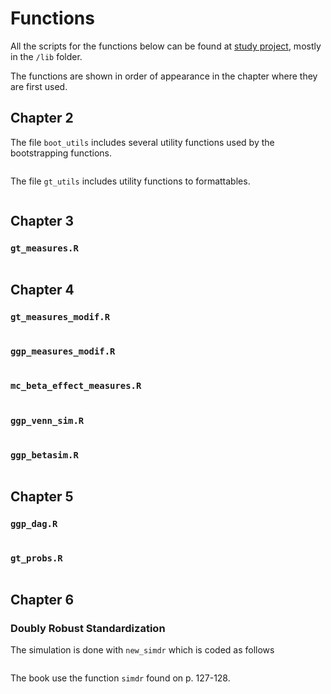 # Functions {#functions}

All the scripts for the functions below can be found at 
[study project](https://github.com/FrankLef/FundamentalsCausalInference), mostly in the
`/lib` folder.

The functions are shown in order of appearance in the chapter where they are
first used.

## Chapter 2

The file `boot_utils` includes several utility functions used by the bootstrapping
functions.


```r

```


The file `gt_utils` includes utility functions to formattables.


```r

```




## Chapter 3

### `gt_measures.R`

```r

```


## Chapter 4

### `gt_measures_modif.R`


```r

```


### `ggp_measures_modif.R`

```r

```


### `mc_beta_effect_measures.R`


```r

```


### `ggp_venn_sim.R`


```r

```


### `ggp_betasim.R`


```r

```


## Chapter 5

### `ggp_dag.R`


```r

```

### `gt_probs.R`


```r

```


## Chapter 6

### Doubly Robust Standardization {#new_simdr}

The simulation is done with `new_simdr` which is coded as follows


```r

```


The book use the function `simdr` found on p. 127-128.


```r

```
